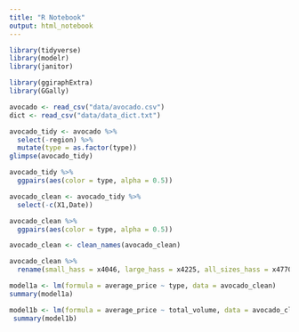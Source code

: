 ```yaml
---
title: "R Notebook"
output: html_notebook
---
```


```r
library(tidyverse)
library(modelr)
library(janitor)
```

```r
library(ggiraphExtra)
library(GGally)
```

```r
avocado <- read_csv("data/avocado.csv")
dict <- read_csv("data/data_dict.txt")
```

```r
avocado_tidy <- avocado %>%
  select(-region) %>%
  mutate(type = as.factor(type)) 
glimpse(avocado_tidy)
```

```r
avocado_tidy %>%
  ggpairs(aes(color = type, alpha = 0.5))
```

```r
avocado_clean <- avocado_tidy %>%
  select(-c(X1,Date)) 
```

```r
avocado_clean %>%
  ggpairs(aes(color = type, alpha = 0.5))
```

```r
avocado_clean <- clean_names(avocado_clean)
```


```r
avocado_clean %>%
  rename(small_hass = x4046, large_hass = x4225, all_sizes_hass = x4770)
```

```r
model1a <- lm(formula = average_price ~ type, data = avocado_clean)
summary(model1a)
```

```r
model1b <- lm(formula = average_price ~ total_volume, data = avocado_clean)
 summary(model1b)
```


